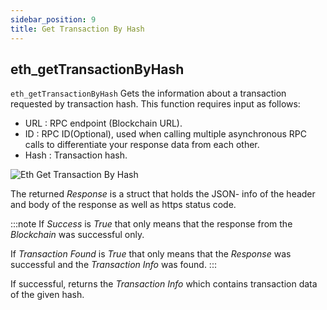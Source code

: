 ```yaml
---
sidebar_position: 9
title: Get Transaction By Hash
---
```


## eth_getTransactionByHash

`eth_getTransactionByHash` Gets the information about a transaction requested by transaction hash. This function requires input as follows:

* URL <Step text="1"/> : RPC endpoint (Blockchain URL).
* ID <Step text="2"/> : RPC ID(Optional), used when calling multiple asynchronous RPC calls to differentiate your response data from each other.
* Hash <Step text="3"/> : Transaction hash.

![Eth Get Transaction By Hash](_static/img/eth_get-transaction-by-hash.png)

The returned *Response* <Step text="4"/> is a struct that holds the JSON- info of the header and body of the response as well as https status code.

:::note
If *Success* is *True* that only means that the response from the *Blockchain* was successful only.

If *Transaction Found* is *True* that only means that the *Response* was successful and the *Transaction Info* was found.
:::

If successful, returns the *Transaction Info* <Step text="6"/> which contains transaction data of the given hash.